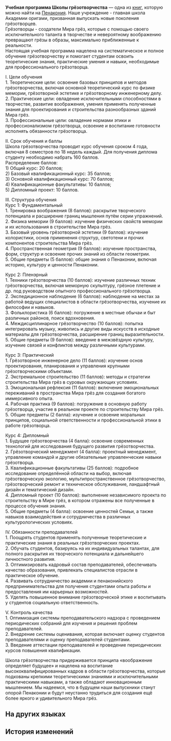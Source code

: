{{Книга Инфобокс
|id           = 401
|Название     = Учебная программа Школы грёзотворчества
|Изображение  = Item Penacony Readable 4.png
|Мир          = Пенакония
|Томов        = 1
|Автор        = <!--нужно добавить-->
|Описание     = Подробный план обучения в Школе грёзотворчества для ознакомления будущими студентами и их родителями. Системный подход для подготовки квалифицированных грёзотворцев.
|Том1         = {{tx}}
|Источник1    = {{tx|Отсутствует источник}}
|Персонажи    = 
|Фракции      = 
}}
'''Учебная программа Школы грёзотворчества''' — одна из [[Книги|книг]], которую можно найти на [[Пенакония]].
<!--
==Получение==
<gallery>
Книга НАЗВАНИЕ.png|НАЗВАНИЕ
Локация НАЗВАНИЕ.png|Расположение на карте. Ближайший пространственный якорь «[[НАЗВАНИЕ]]»
</gallery>
-->
Наше учреждение - главная школа Академии оригами, призванная выпускать новые поколения грёзотворцев.<br />
Грёзотворцы - создатели Мира грёз, которые с помощью своего исключительного таланта в творчестве и невероятному воображению превращают грёзы в образы, максимально приближенные к реальности.<br />
Настоящая учебная программа нацелена на систематическое и полное обучение грёзотворчеству и помогает студентам освоить теоретические знания, практические умения и навыки, необходимые для профессионального грёзотворца.

I. Цели обучения<br />
1. Теоретические цели: освоение базовых принципов и методов грёзотворчества, включая основной теоретический курс по физике мемории, грёзотворной эстетике и грёзотворному инженерному делу.<br />
2. Практические цели: овладение исключительными способностями в творчестве, развитие воображения, умения применять полученные знания для проектирования и строительства разнообразных зданий Мира грёз.<br />
3. Профессиональные цели: овладение нормами этики и профессионализмом грёзотворца, освоение и воспитание готовности исполнять обязанности грёзотворца.

II. Срок обучения и баллы<br />
Школа грёзотворчества проводит курс обучения сроком 4 года, включая 8 семестров по 18 недель каждый. Для получения диплома студенту необходимо набрать 160 баллов.<br />
Распределение баллов:<br />
1) Общий курс: 20 баллов;<br />
2) Базовый квалификационный курс: 35 баллов;<br />
3) Основной квалификационный курс: 70 баллов;<br />
4) Квалификационные факультативы: 10 баллов;<br />
5) Дипломный проект: 10 баллов.

III. Структура обучения<br />
Курс 1: Фундаментальный<br />
1. Тренировка воображения (8 баллов): раскрытие творческого потенциала и расширение границ мышления путём серии упражнений.<br />
2. Физика мемории (9 баллов): изучение физических свойств мемории и их использования в строительстве Мира грёз.<br />
3. Базовый уровень грёзотворной эстетики (9 баллов): изучение колористики, основ применения структур, светотени и прочих компонентов строительства Мира грёз.<br />
4. Пространственная геометрия (9 баллов): изучение пространства, форм, структур и освоение прочих знаний из области геометрии.<br />
5. Общие предметы (5 баллов): общие знания о Пенаконии, включая историю, культуру и ценности Пенаконии.

Курс 2: Пленэрный<br />
1. Техники грёзотворчества (10 баллов): изучение различных техник грёзотворчества, включая меморную скульптуру, грёзное плетение и др. под руководством опытного профессионального грёзотворца.<br />
2. Экспедиционное наблюдение (6 баллов): наблюдение на местах за работой ведущих специалистов в области грёзотворчества, изучение их философии и навыков.<br />
3. Фольклористика (6 баллов): погружение в местные обычаи и быт различных районов, поиск вдохновения.<br />
4. Междисциплинарное грёзотворчество (10 баллов): попытка интегрировать музыку, живопись и другие виды искусств в исходные материалы для грёзотворчества, расширение границ выразительности.<br />
5. Общие предметы (9 баллов): введение в межзвёздную культуру, изучение связей и конфликтов между различными культурами.

Курс 3: Практический<br />
1. Грёзотворное инженерное дело (11 баллов): изучение основ проектирования, планирования и управления крупными грёзотворческими объектами.<br />
2. Экстремальное строительство (11 баллов): методы и стратегии строительства Мира грёз в суровых окружающих условиях.<br />
3. Эмоциональная рефлексия (11 баллов): включение эмоциональных переживаний в пространства Мира грёз для создания богатого иммерсивного опыта.<br />
4. Рабочая практика (9 баллов): погружение в основную работу грёзотворца, участие в реальном проекте по строительству Мира грёз.<br />
5. Общие предметы (2 балла): изучение и освоение моральных принципов, социальной ответственности и профессиональной этики в работе грёзотворца.

Курс 4: Дипломный<br />
1. Будущее грёзотворчества (4 балла): освоение современных технологий для исследования будущего развития грёзотворчества.<br />
2. Грёзотворческий менеджмент (4 балла): проектный менеджмент, управление командой и другие обязательные управленческие навыки грёзотворца.<br />
3. Квалификационные факультативы (25 баллов): подробное исследование определённой области на выбор, включая грёзотворческую экологию, мультипространственное грёзотворчество, грёзотворческий ремонт и техническое обслуживание, ландшафтный дизайн и тематический дизайн.<br />
4. Дипломный проект (10 баллов): выполнение независимого проекта по строительству в Мире грёз, в котором отражены все полученные в процессе обучения знания.<br />
5. Общие предметы (4 балла): освоение ценностей Семьи, а также навыков взаимодействия и сотрудничества в различных культурологических условиях.

IV. Обязанности преподавателей<br />
1. Поощрять студентов применять полученные теоретические и практические знания в реальных грёзотворческих проектах.<br />
2. Обучать студентов, базируясь на их индивидуальных талантах, для полного раскрытия их творческого потенциала и дальнейшего личностного развития.<br />
3. Оптимизировать кадровый состав преподавателей, обеспечивать качество образования, привлекать специалистов отрасли в практическое обучение.<br />
4. Развивать сотрудничество академии и пенаконийского предпринимательства для получения студентами опыта работы и предоставления им карьерных возможностей.<br />
5. Уделять повышенное внимание грёзотворческой этике и воспитывать у студентов социальную ответственность.

V. Контроль качества<br />
1. Оптимизация системы преподавательского надзора с проведением периодических собраний для изучения и решения проблем преподавателей.<br />
2. Внедрение системы оценивания, которая включает оценку студентов преподавателями и оценку преподавателей студентами.<br />
3. Введение аттестации преподавателей и проведение периодических курсов повышения квалификации.

Школа грёзотворчества придерживается принципа «воображение определяет будущее» и нацелена на воспитание высококвалифицированных кадров в области грёзотворчества, которые подкованы крепкими теоретическими знаниями и исключительными практическими навыками, а также обладают инновационным мышлением. Мы надеемся, что в будущем наши выпускники станут опорой Пенаконии и будут неустанно трудиться для создания ещё более яркого и удивительного Мира грёз.

==На других языках==
{{На других языках
|en   = Dreamweaver Academy Syllabus
|zhs  = 筑梦学院教学大纲
|zht  = 築夢學院教學大綱
|ja   = ドリームメイク学部シラバス
|ko   = 꿈 건축 학부 강의 계획서
|es   = Plan de estudios de la escuela de Soñadores
|fr   = Programme de l'Académie des Tisserêves
|ru   = Учебная программа Школы грёзотворчества
|th   = ประมวลรายวิชา: สถาบันสร้างฝัน
|vi   = Chương Trình Giảng Dạy Của Học Viện Xây Mộng
|de   = Lehrplan der Traumwerker-Fakultät
|id   = Silabus Fakultas Pembangunan Mimpi
|pt   = Programa de Estudos da Escola Tece-Sonhos
}}

==История изменений==
{{История изменений|2.7}}